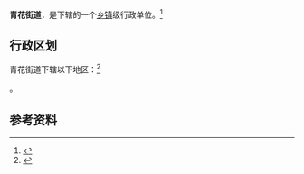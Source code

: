 {{中国乡级行政区|21/08/82/002/000}}

'''青花街道'''，是{{PRC admin/fullname|21/08/82/002/000|3}}下辖的一个[[乡镇|乡镇]]级行政单位。<ref>{{PRC admin/ref sgc|{{PRC admin/parent|21/08/82/002/000}}}}</ref>

== 行政区划 ==

青花街道下辖以下地区：<ref>{{PRC admin/ref sgc|21/08/82/002/000}}</ref>

{{PRC admin/children|21/08/82/002/000}}。

== 参考资料 ==

{{reflist}}

{{行政区划小作品}}
{{PRC admin/navcat|21/08/82/002/000}}